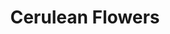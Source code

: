 ---
title: "Cerulean Flowers"
meta_title: "Cerulean Flowers craft"
description: "Craft de Cerulean Flowers"
rank: "c"
draft: false
name: "Cerulean Flowers"
recipe_img: "https://wiki.pokexgames.com/images/e/e6/Cerulean_Flowers.png"
level: 52
craft_time: 7200
result: 1
value_npc: 1
ingredients:
  - name: "Empty Vase"
    quantity: 1
    item_img: "https://wiki.pokexgames.com/images/4/4f/Empty_Vase.png"
    value_npc: 1
  - name: "Minor Seed Bag"
    quantity: 5
    item_img: "https://wiki.pokexgames.com/images/2/25/Minor_Seed_Bag.png"
    value_npc: 1
  - name: "Squirtle Hull"
    quantity: 5
    item_img: "https://wiki.pokexgames.com/images/9/99/Squirtle_Hull.png"
    value_npc: 1
  - name: "Condensed Grass"
    quantity: 8
    item_img: "https://wiki.pokexgames.com/images/c/ce/Condensed_Grass.png"
    value_npc: 1
---